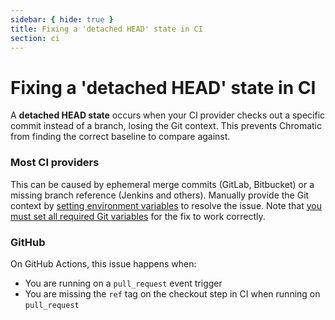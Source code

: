 ```yaml
---
sidebar: { hide: true }
title: Fixing a 'detached HEAD' state in CI
section: ci
---
```


# Fixing a 'detached HEAD' state in CI

A **detached HEAD state** occurs when your CI provider checks out a specific commit instead of a branch, losing the Git context.
This prevents Chromatic from finding the correct baseline to compare against.

### Most CI providers

This can be caused by ephemeral merge commits (GitLab, Bitbucket) or a missing branch reference (Jenkins and others).
Manually provide the Git context by [setting environment variables](/docs/faq/environment-variables) to resolve the issue.
Note that [you must set all required Git variables](/docs/cli#chromatic-git-options) for the fix to work correctly.

### GitHub

On GitHub Actions, this issue happens when:
- You are running on a `pull_request` event trigger
- You are missing the `ref` tag on the checkout step in CI when running on `pull_request`
